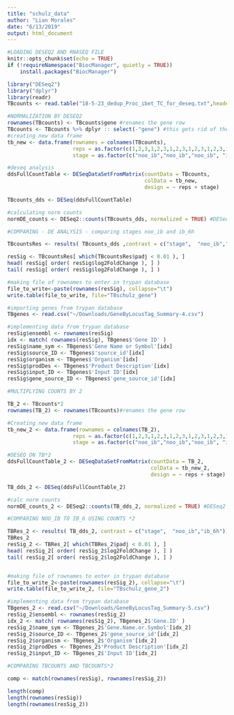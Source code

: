 ```yaml
---
title: "schulz_data"
author: "Lian Morales"
date: "6/13/2019"
output: html_document
---
```


```r
#LOADING DESEQ2 AND RNASEQ FILE
knitr::opts_chunk$set(echo = TRUE)
if (!requireNamespace("BiocManager", quietly = TRUE))
    install.packages("BiocManager")

library("DESeq2")
library("dplyr")
library(readr)
TBcounts <- read.table("18-5-23_dedup_Proc_ibet_TC_for_deseq.txt",header = TRUE)

```


```r
#NORMALIZATION BY DESEQ2
rownames(TBcounts) <- TBcounts$gene #renames the gene row
TBcounts <- TBcounts %>% dplyr :: select(-"gene") #this gets rid of the name gene in table
#creating new data frame
tb_new <- data.frame(rownames = colnames(TBcounts),
                     reps = as.factor(c(1,2,3,1,2,3,1,2,3,1,2,3,1,2,3,1,2,3,1,2,3,1,2,3,1,2,3)),
                     stage = as.factor(c("noo_ib","noo_ib","noo_ib", "ib_6h","ib_6h","ib_6h", "ib_12h","ib_12h","ib_12h","ib_24h","ib_24h","ib_24h","ib_48h","ib_48h","ib_48h","ib_3d","ib_3d","ib_3d","ib_7d","ib_7d","ib_7d","ib_10d","ib_10d","ib_10d","ib_14d","ib_14d","ib_14d")))

#deseq analysis
ddsFullCountTable <- DESeqDataSetFromMatrix(countData = TBcounts,
                                            colData = tb_new, 
                                            design = ~ reps + stage)

TBcounts_dds <- DESeq(ddsFullCountTable)

#calculating norm counts
normDE_counts <- DESeq2::counts(TBcounts_dds, normalized = TRUE) #DESeq2 :: allows to specify where this fcn comes from

```


```r
#COMPARING - DE ANALYSIS - comparing stages noo_ib and ib_6h

TBcountsRes <- results( TBcounts_dds ,contrast = c("stage",  "noo_ib","ib_6h"))

resSig <- TBcountsRes[ which(TBcountsRes$padj < 0.01 ), ]
head( resSig[ order( resSig$log2FoldChange ), ] )
tail( resSig[ order( resSig$log2FoldChange ), ] )

#making file of rownames to enter in trypan database
file_to_write<-paste(rownames(resSig), collapse="\t")
write.table(file_to_write, file="TBschulz_gene")

#importing genes from trypan database
TBgenes <- read.csv("~/Downloads/GeneByLocusTag_Summary-4.csv")

#implementing data from trypan database 
resSig$ensembl <- rownames(resSig)
idx <- match( rownames(resSig), TBgenes$'Gene ID' )
resSig$name_sym <- TBgenes$'Gene Name or Symbol'[idx]
resSig$source_ID <- TBgenes$'source_id'[idx]
resSig$organism <- TBgenes$'Organism'[idx]
resSig$prodDes <- TBgenes$'Product Description'[idx]
resSig$input_ID <- TBgenes$'Input ID'[idx]
resSig$gene_source_ID <- TBgenes$'gene_source_id'[idx]


```



```r
#MULTIPLYING COUNTS BY 2

TB_2 <- TBcounts*2
rownames(TB_2) <- rownames(TBcounts)#renames the gene row

#Creating new data frame
tb_new_2 <- data.frame(rownames = colnames(TB_2),
                     reps = as.factor(c(1,2,3,1,2,3,1,2,3,1,2,3,1,2,3,1,2,3,1,2,3,1,2,3,1,2,3)),
                     stage = as.factor(c("noo_ib","noo_ib","noo_ib", "ib_6h","ib_6h","ib_6h", "ib_12h","ib_12h","ib_12h","ib_24h","ib_24h","ib_24h","ib_48h","ib_48h","ib_48h","ib_3d","ib_3d","ib_3d","ib_7d","ib_7d","ib_7d","ib_10d","ib_10d","ib_10d","ib_14d","ib_14d","ib_14d")))
```


```r
#DESEQ ON TB*2
ddsFullCountTable_2 <- DESeqDataSetFromMatrix(countData = TB_2,
                                              colData = tb_new_2, 
                                              design = ~ reps + stage)

TB_dds_2 <- DESeq(ddsFullCountTable_2)

#calc norm counts
normDE_counts_2 <- DESeq2::counts(TB_dds_2, normalized = TRUE) #DESeq2 :: allows to specify where this fcn comes from

```


```r
#COMPARING NOO_IB TO IB_6 USING COUNTS *2

TBRes_2 <- results( TB_dds_2, contrast = c("stage",  "noo_ib","ib_6h"))
TBRes_2
resSig_2 <- TBRes_2[ which(TBRes_2$padj < 0.01 ), ]
head( resSig_2[ order( resSig_2$log2FoldChange ), ] )
tail( resSig_2[ order( resSig_2$log2FoldChange ), ] )


#making file of rownames to enter in trypan database
file_to_write_2<-paste(rownames(resSig_2), collapse="\t")
write.table(file_to_write_2, file="TBschulz_gene_2")

#implementing data from trypan database 
TBgenes_2 <- read.csv("~/Downloads/GeneByLocusTag_Summary-5.csv")
resSig_2$ensembl <- rownames(resSig_2)
idx_2 <- match( rownames(resSig_2), TBgenes_2$'Gene.ID' )
resSig_2$name_sym <- TBgenes_2$'Gene.Name.or.Symbol'[idx_2]
resSig_2$source_ID <- TBgenes_2$'gene_source_id'[idx_2]
resSig_2$organism <- TBgenes_2$'Organism'[idx_2]
resSig_2$prodDes <- TBgenes_2$'Product Description'[idx_2]
resSig_2$input_ID <- TBgenes_2$'Input ID'[idx_2]


```

```r
#COMPARING TBCOUNTS AND TBCOUNTS*2

comp <- match(rownames(resSig), rownames(resSig_2))

length(comp)
length(rownames(resSig))
length(rownames(resSig_2))


```


